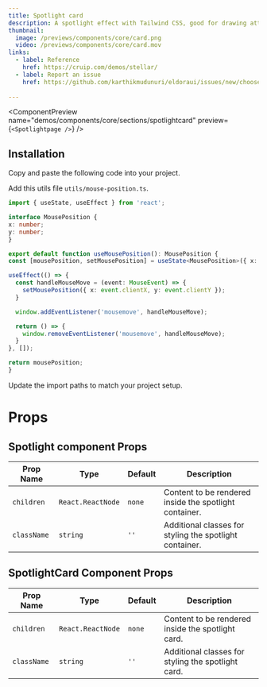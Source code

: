 ```yaml
---
title: Spotlight card
description: A spotlight effect with Tailwind CSS, good for drawing attention to a particular element on the page.
thumbnail:
  image: /previews/components/core/card.png
  video: /previews/components/core/card.mov
links:
  - label: Reference
    href: https://cruip.com/demos/stellar/
  - label: Report an issue
    href: https://github.com/karthikmudunuri/eldoraui/issues/new/choose
 
---
```


<ComponentPreview
  name="demos/components/core/sections/spotlightcard"
  preview={`<Spotlightpage />`}
/>

## Installation

<Steps>
  

  <Step>Copy and paste the following code into your project.</Step>
  <ComponentSource name="components/core/default/spotlight-card" />

  <Step>Add this utils file `utils/mouse-position.ts`.</Step>
  ```ts
  import { useState, useEffect } from 'react';

interface MousePosition {
  x: number;
  y: number;
}

export default function useMousePosition(): MousePosition {
  const [mousePosition, setMousePosition] = useState<MousePosition>({ x: 0, y: 0 });

  useEffect(() => {
    const handleMouseMove = (event: MouseEvent) => {
      setMousePosition({ x: event.clientX, y: event.clientY });
    }

    window.addEventListener('mousemove', handleMouseMove);

    return () => {
      window.removeEventListener('mousemove', handleMouseMove);
    }
  }, []);

  return mousePosition;
}
```



  <Step>Update the import paths to match your project setup.</Step>
</Steps>

# Props

## Spotlight component Props

| Prop Name  | Type               | Default  | Description                                                  |
|------------|--------------------|----------|--------------------------------------------------------------|
| `children` | `React.ReactNode`  | `none`   | Content to be rendered inside the spotlight container.       |
| `className`| `string`           | `''`     | Additional classes for styling the spotlight container.      |

## SpotlightCard Component Props

| Prop Name  | Type               | Default  | Description                                                  |
|------------|--------------------|----------|--------------------------------------------------------------|
| `children` | `React.ReactNode`  | `none`   | Content to be rendered inside the spotlight card.            |
| `className`| `string`           | `''`     | Additional classes for styling the spotlight card.           |

